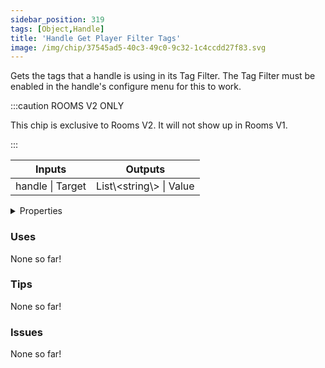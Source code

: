 ```yaml
---
sidebar_position: 319
tags: [Object,Handle]
title: 'Handle Get Player Filter Tags'
image: /img/chip/37545ad5-40c3-49c0-9c32-1c4ccdd27f83.svg
---
```


Gets the tags that a handle is using in its Tag Filter. The Tag Filter must be enabled in the handle's configure menu for this to work.

:::caution ROOMS V2 ONLY

This chip is exclusive to Rooms V2. It will not show up in Rooms V1.

:::


<IChip uuid="37545ad5-40c3-49c0-9c32-1c4ccdd27f83"/>

<table><thead><tr><th>Inputs</th><th>Outputs</th></tr></thead><tbody><tr><td>handle | Target</td><td>List\&lt;string\&gt; | Value</td></tr></tbody></table>

<details>
  <summary>Properties</summary>
  <div>
    <div>
    <table>
      <tbody>
        <tr>
          <td>Is beta required?</td>
          <td>No</td>
        </tr>
        <tr>
          <td>Is chip a trolling risk?</td>
          <td>No</td>
        </tr>
        <tr>
          <td>Is chip a role assignment risk?</td>
          <td>No</td>
        </tr>
        <tr>
          <td>Chip UUID</td>
          <td>37545ad5-40c3-49c0-9c32-1c4ccdd27f83</td>
        </tr>
        <tr>
          <td>Room availability</td>
          <td>Rooms V2 only</td>
        </tr>
      </tbody>
    </table>
    </div>
  </div>
</details>

### Uses

None so far!

### Tips

None so far!

### Issues

None so far!